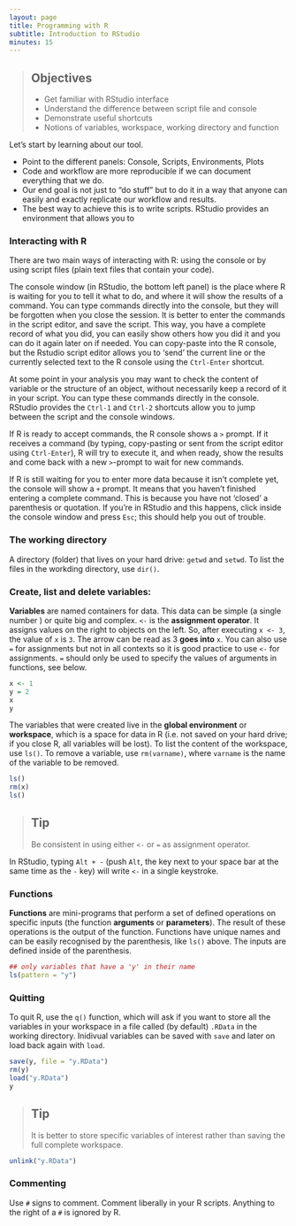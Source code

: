 ```yaml
---
layout: page
title: Programming with R
subtitle: Introduction to RStudio
minutes: 15
---
```


<!-- ```{r, include=FALSE, echo=FALSE} -->
<!-- source("tools/chunk-options.R") -->
<!-- ``` -->

> ## Objectives {.objectives}
> * Get familiar with RStudio interface
> * Understand the difference between script file and console
> * Demonstrate useful shortcuts
> * Notions of variables, workspace, working directory and function


Let's start by learning about our tool.

* Point to the different panels: Console, Scripts, Environments, Plots
* Code and workflow are more reproducible if we can document everything that we do.
* Our end goal is not just to "do stuff" but to do it in a way that anyone can
  easily and exactly replicate our workflow and results.
* The best way to achieve this is to write scripts. RStudio provides an
  environment that allows you to


### Interacting with R

There are two main ways of interacting with R: using the console or by using
script files (plain text files that contain your code).

The console window (in RStudio, the bottom left panel) is the place where R is
waiting for you to tell it what to do, and where it will show the results of a
command.  You can type commands directly into the console, but they will be
forgotten when you close the session. It is better to enter the commands in the
script editor, and save the script. This way, you have a complete record of what
you did, you can easily show others how you did it and you can do it again later
on if needed. You can copy-paste into the R console, but the Rstudio script
editor allows you to 'send' the current line or the currently selected text to
the R console using the `Ctrl-Enter` shortcut.

At some point in your analysis you may want to check the content of variable or
the structure of an object, without necessarily keep a record of it in your
script. You can type these commands directly in the console. RStudio provides
the `Ctrl-1` and `Ctrl-2` shortcuts allow you to jump between the script and the
console windows.

If R is ready to accept commands, the R console shows a `>` prompt. If it
receives a command (by typing, copy-pasting or sent from the script editor using
`Ctrl-Enter`), R will try to execute it, and when ready, show the results and
come back with a new `>`-prompt to wait for new commands.

If R is still waiting for you to enter more data because it isn't complete yet,
the console will show a `+` prompt. It means that you haven't finished entering
a complete command. This is because you have not 'closed' a parenthesis or
quotation. If you're in RStudio and this happens, click inside the console
window and press `Esc`; this should help you out of trouble.


###  The working directory

A directory (folder) that lives on your hard drive: `getwd` and
`setwd`. To list the files in the workding directory, use `dir()`.

### Create, list and delete variables:

**Variables** are named containers for data. This data can be simple
(a single number ) or quite big and complex. `<-` is the **assignment
operator**. It assigns values on the right to objects on the left. So,
after executing `x <- 3`, the value of `x` is `3`. The arrow can be
read as 3 **goes into** `x`.  You can also use `=` for assignments but
not in all contexts so it is good practice to use `<-` for
assignments. `=` should only be used to specify the values of
arguments in functions, see below.

```r
x <- 1
y = 2
x
y
```

The variables that were created live in the **global environment** or
**workspace**, which is a space for data in R (i.e. not saved on your
hard drive; if you close R, all variables will be lost). To list the
content of the workspace, use `ls()`. To remove a variable, use
`rm(varname)`, where `varname` is the name of the variable to be
removed.

```r
ls()
rm(x)
ls()
```

> ## Tip {.callout}
>
> Be consistent in using either `<-` or `=` as assignment operator.

In RStudio, typing `Alt + -` (push `Alt`, the key next to your space bar at the
same time as the `-` key) will write ` <- ` in a single keystroke.

### Functions

**Functions** are mini-programs that perform a set of defined
  operations on specific inputs (the function **arguments** or
  **parameters**). The result of these operations is the output of the
  function. Functions have unique names and can be easily recognised
  by the parenthesis, like `ls()` above. The inputs are defined inside
  of the parenthesis.

```r
## only variables that have a 'y' in their name
ls(pattern = "y")
```

### Quitting

To quit R, use the `q()` function, which will ask if you want to store
all the variables in your workspace in a file called (by default)
`.RData` in the working directory. Inidivual variables can be saved
with `save` and later on load back again with `load`.

```r
save(y, file = "y.RData")
rm(y)
load("y.RData")
y
```

> ## Tip {.callout}
>
> It is better to store specific variables of interest rather than
> saving the full complete workspace.

```r
unlink("y.RData")
```

### Commenting

Use `#` signs to comment. Comment liberally in your R scripts. Anything to the
right of a `#` is ignored by R.
